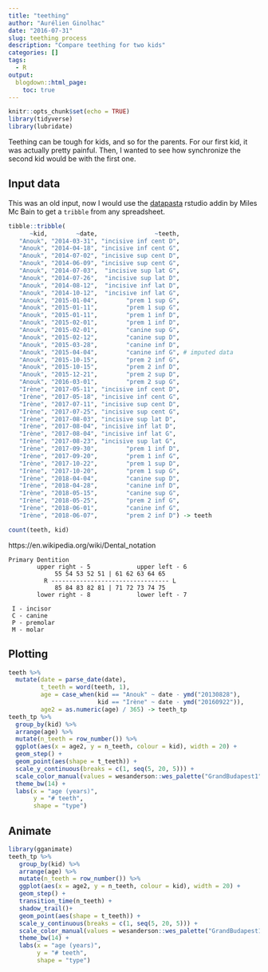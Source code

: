 ```yaml
---
title: "teething"
author: "Aurélien Ginolhac"
date: "2016-07-31"
slug: teething process
description: "Compare teething for two kids"
categories: []
tags:
  - R
output:
  blogdown::html_page:
    toc: true
---
```


```r
knitr::opts_chunk$set(echo = TRUE)
library(tidyverse)
library(lubridate)
```

Teething can be tough for kids, and so for the parents. For our first kid, it was actually pretty painful.
Then, I wanted to see how synchronize the second kid would be with the first one.

## Input data

This was an old input, now I would use the [datapasta](https://github.com/milesmcbain/datapasta) rstudio addin by Miles Mc Bain to get a `tribble` from any spreadsheet.

```r

tibble::tribble(
      ~kid,        ~date,                ~teeth,
   "Anouk", "2014-03-31", "incisive inf cent D",
   "Anouk", "2014-04-18", "incisive inf cent G",
   "Anouk", "2014-07-02", "incisive sup cent D",
   "Anouk", "2014-06-09", "incisive sup cent G",
   "Anouk", "2014-07-03",  "incisive sup lat G",
   "Anouk", "2014-07-26",  "incisive sup lat D",
   "Anouk", "2014-08-12",  "incisive inf lat D",
   "Anouk", "2014-10-12",  "incisive inf lat G",
   "Anouk", "2015-01-04",        "prem 1 sup G",
   "Anouk", "2015-01-11",        "prem 1 sup G",
   "Anouk", "2015-01-11",        "prem 1 inf D",
   "Anouk", "2015-02-01",        "prem 1 inf D",
   "Anouk", "2015-02-01",        "canine sup G",
   "Anouk", "2015-02-12",        "canine sup D",
   "Anouk", "2015-03-28",        "canine inf D",
   "Anouk", "2015-04-04",        "canine inf G", # imputed data
   "Anouk", "2015-10-15",        "prem 2 inf G",
   "Anouk", "2015-10-15",        "prem 2 inf D",
   "Anouk", "2015-12-21",        "prem 2 sup D",
   "Anouk", "2016-03-01",        "prem 2 sup G",
   "Irène", "2017-05-11", "incisive inf cent D",
   "Irène", "2017-05-18", "incisive inf cent G",
   "Irène", "2017-07-11", "incisive sup cent D",
   "Irène", "2017-07-25", "incisive sup cent G",
   "Irène", "2017-08-03", "incisive sup lat D",
   "Irène", "2017-08-04", "incisive inf lat D",
   "Irène", "2017-08-04", "incisive inf lat G",
   "Irène", "2017-08-23", "incisive sup lat G",
   "Irène", "2017-09-30",        "prem 1 inf D",
   "Irène", "2017-09-20",        "prem 1 inf G",
   "Irène", "2017-10-22",        "prem 1 sup D",
   "Irène", "2017-10-20",        "prem 1 sup G",
   "Irène", "2018-04-04",        "canine sup D",
   "Irène", "2018-04-28",        "canine inf D",
   "Irène", "2018-05-15",        "canine sup G",
   "Irène", "2018-05-25",        "prem 2 inf G",
   "Irène", "2018-06-01",        "canine inf G",
   "Irène", "2018-06-07",        "prem 2 inf D") -> teeth
```
```r
count(teeth, kid)
```



https://en.wikipedia.org/wiki/Dental_notation

```
Primary Dentition
        upper right - 5             upper left - 6
             55 54 53 52 51 | 61 62 63 64 65 
          R --------------------------------- L
             85 84 83 82 81 | 71 72 73 74 75 
        lower right - 8             lower left - 7

 I - incisor
 C - canine
 P - premolar
 M - molar
```





## Plotting


```r
teeth %>%
  mutate(date = parse_date(date),
         t_teeth = word(teeth, 1),
         age = case_when(kid == "Anouk" ~ date - ymd("20130828"),
                         kid == "Irène" ~ date - ymd("20160922")),
         age2 = as.numeric(age) / 365) -> teeth_tp
teeth_tp %>%
  group_by(kid) %>%
  arrange(age) %>%
  mutate(n_teeth = row_number()) %>% 
  ggplot(aes(x = age2, y = n_teeth, colour = kid), width = 20) +
  geom_step() +
  geom_point(aes(shape = t_teeth)) +
  scale_y_continuous(breaks = c(1, seq(5, 20, 5))) +
  scale_color_manual(values = wesanderson::wes_palette("GrandBudapest1")[3:4]) + 
  theme_bw(14) +
  labs(x = "age (years)",
       y = "# teeth",
       shape = "type")
```

## Animate

```r
library(gganimate)
teeth_tp %>%
   group_by(kid) %>%
   arrange(age) %>%
   mutate(n_teeth = row_number()) %>% 
   ggplot(aes(x = age2, y = n_teeth, colour = kid), width = 20) +
   geom_step() +
   transition_time(n_teeth) +
   shadow_trail()+
   geom_point(aes(shape = t_teeth)) +
   scale_y_continuous(breaks = c(1, seq(5, 20, 5))) +
   scale_color_manual(values = wesanderson::wes_palette("GrandBudapest1")[3:4]) + 
   theme_bw(14) +
   labs(x = "age (years)",
        y = "# teeth",
        shape = "type")
```
